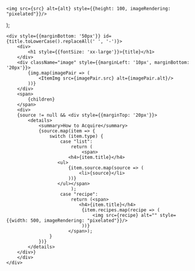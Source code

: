     <img src={src} alt={alt} style={{height: 100, imageRendering: "pixelated"}}/>
);

    <div style={{marginBottom: '50px'}} id={title.toLowerCase().replaceAll(' ', '-')}>
        <div>
            <h1 style={{fontSize: 'xx-large'}}>{title}</h1>
        </div>
        <div className="image" style={{marginLeft: '10px', marginBottom: '20px'}}>
            {img.map(imagePair => (
                <ItemImg src={imagePair.src} alt={imagePair.alt}/>
            ))}
        </div>
        <span>
            {children}
        </span>
        <div>
        {source != null && <div style={{marginTop: '20px'}}>
            <details>
                <summary>How to Acquire</summary>
                {source.map(item => {
                    switch (item.type) {
                        case "list":
                            return (
                                <span>
                           <h4>{item.title}</h4>
                       <ul>
                           {item.source.map(source => (
                               <li>{source}</li>
                           ))}
                       </ul></span>
                            );
                        case "recipe":
                            return (<span>
                               <h4>{item.title}</h4>
                                {item.recipes.map(recipe => (
                                    <img src={recipe} alt="" style={{width: 500, imageRendering: "pixelated"}}/>
                                ))}
                           </span>);
                    }
                })}
            </details>
        </div>}
        </div>
    </div>
);

    <Items children={children} title={title} source={source} img={[{src: img, alt: title}]}></Items>
);

    <div style={{marginBottom: '50px'}} id={title.toLowerCase().replaceAll(' ', '-')}>
        <div>
            <h1 style={{fontSize: 'xx-large'}}>{title}</h1>
        </div>
        {children}
        {tiers.map(tier => (
            <div>
                <Items children={tier.children} title={tier.title} source={tier.source} img={tier.img} subHeading={true} imageHeight={imageHeight}></Items>
            </div>))}
    </div>
);
